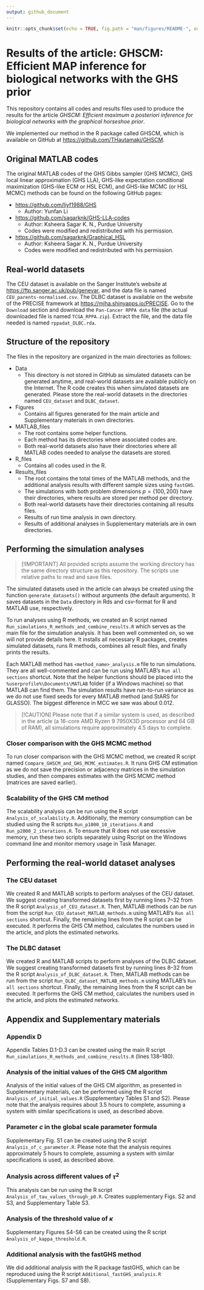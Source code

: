 ```yaml
---
output: github_document
---
```


```r
knitr::opts_chunk$set(echo = TRUE, fig.path = "man/figures/README-", out.width = "100%")
```

# Results of the article: GHSCM: Efficient MAP inference for biological networks with the GHS prior

This repository contains all codes and results files used to produce the results for the article *GHSCM: Efficient maximum a posteriori inference for biological networks with the graphical horseshoe prior*.

We implemented our method in the R package called GHSCM, which is available on GitHub at <https://github.com/THautamaki/GHSCM>.

## Original MATLAB codes

The original MATLAB codes of the GHS Gibbs sampler (GHS MCMC), GHS local linear approximation (GHS LLA), GHS-like expectation conditional maximization (GHS-like ECM or HSL ECM), and GHS-like MCMC (or HSL MCMC) methods can be found on the following GitHub pages:

-   <https://github.com/liyf1988/GHS>
    -   Author: Yunfan Li
-   <https://github.com/sagarknk/GHS-LLA-codes>
    -   Author: Ksheera Sagar K. N., Purdue University
    -   Codes were modified and redistributed with his permission.
-   <https://github.com/sagarknk/Graphical_HSL>
    -   Author: Ksheera Sagar K. N., Purdue University
    -   Codes were modified and redistributed with his permission.

## Real-world datasets

The CEU dataset is available on the Sanger Institute's website at <https://ftp.sanger.ac.uk/pub/genevar>, and the data file is named `CEU_parents-normalised.csv`. The DLBC dataset is available on the website of the PRECISE framework at <https://mjha.shinyapps.io/PRECISE>. Go to the `Download` section and download the `Pan-Cancer RPPA data` file (the actual downloaded file is named `TCGA_RPPA.zip`). Extract the file, and the data file needed is named `rppadat_DLBC.rda`.

## Structure of the repository

The files in the repository are organized in the main directories as follows:

-   Data
    -   This directory is not stored in GitHub as simulated datasets can be generated anytime, and real-world datasets are available publicly on the Internet. The R code creates this when simulated datasets are generated. Please store the real-world datasets in the directories named `CEU_dataset` and `DLBC_dataset`.
-   Figures
    -   Contains all figures generated for the main article and Supplementary materials in own directories.
-   MATLAB_files
    -   The root contains some helper functions.
    -   Each method has its directories where associated codes are.
    -   Both real-world datasets also have their directories where all MATLAB codes needed to analyse the datasets are stored.
-   R_files
    -   Contains all codes used in the R.
-   Results_files
    -   The root contains the total times of the MATLAB methods, and the additional analysis results with different sample sizes using `fastGHS`.
    -   The simulations with both problem dimensions $p = \{100, 200\}$ have their directories, where results are stored per method per directory.
    -   Both real-world datasets have their directories containing all results files.
    -   Results of run time analysis in own directory.
    -   Results of additional analyses in Supplementary materials are in own directories.

## Performing the simulation analyses

> [!IMPORTANT]
> All provided scripts assume the working directory has the same directory structure as this repository. The scripts use relative paths to read and save files.

The simulated datasets used in the article can always be created using the function `generate_datasets()` without arguments (the default arguments). It saves datasets in the `Data` directory in Rds and csv-format for R and MATLAB use, respectively.

To run analyses using R methods, we created an R script named `Run_simulations_R_methods_and_combine_results.R` which serves as the main file for the simulation analysis. It has been well commented on, so we will not provide details here. It installs all necessary R packages, creates simulated datasets, runs R methods, combines all result files, and finally prints the results.

Each MATLAB method has `<method_name>_analysis.m` file to run simulations. They are all well-commented and can be run using MATLAB's `Run all sections` shortcut. Note that the helper functions should be placed into the `%userprofile%\Documents\MATLAB` folder (if a Windows machine) so that MATLAB can find them. The simulation results have run-to-run variance as we do not use fixed seeds for every MATLAB method (and StARS for GLASSO). The biggest difference in MCC we saw was about 0.012.

>[!CAUTION]
>Please note that if a similar system is used, as described in the article (a 16-core AMD Ryzen 9 7950X3D processor and 64 GB of RAM), all simulations require approximately 4.5 days to complete.

### Closer comparison with the GHS MCMC method

To run closer comparison with the GHS MCMC method, we created R script named `Compare_GHSCM_and_GHS_MCMC_estimates.R`. It runs GHS CM estimation as we do not save the precision or adjacency matrices in the simulation studies, and then compares estimates with the GHS MCMC method (matrices are saved earlier).

### Scalability of the GHS CM method

The scalability analysis can be run using the R script `Analysis_of_scalability.R`. Additionally, the memory consumption can be studied using the R scripts `Run_p1000_10_iterations.R` and `Run_p2000_2_iterations.R`. To ensure that R does not use excessive memory, run these two scripts separately using Rscript on the Windows command line and monitor memory usage in Task Manager.

## Performing the real-world dataset analyses

### The CEU dataset

We created R and MATLAB scripts to perform analyses of the CEU dataset. We suggest creating transformed datasets first by running lines 7--32 from the R script `Analysis_of_CEU_dataset.R`. Then, MATLAB methods can be run from the script `Run_CEU_dataset_MATLAB_methods.m` using MATLAB's `Run all sections` shortcut. Finally, the remaining lines from the R script can be executed. It performs the GHS CM method, calculates the numbers used in the article, and plots the estimated networks.

### The DLBC dataset

We created R and MATLAB scripts to perform analyses of the DLBC dataset. We suggest creating transformed datasets first by running lines 8--32 from the R script `Analysis_of_DLBC_dataset.R`. Then, MATLAB methods can be run from the script `Run_DLBC_dataset_MATLAB_methods.m` using MATLAB's `Run all sections` shortcut. Finally, the remaining lines from the R script can be executed. It performs the GHS CM method, calculates the numbers used in the article, and plots the estimated networks.

## Appendix and Supplementary materials

### Appendix D

Appendix Tables D.1-D.3 can be created using the main R script `Run_simulations_R_methods_and_combine_results.R` (lines 138--180).

### Analysis of the initial values of the GHS CM algorithm

Analysis of the initial values of the GHS CM algorithm, as presented in Supplementary materials, can be performed using the R script `Analysis_of_initial_values.R` (Supplementary Tables S1 and S2). Please note that the analysis requires about 3.5 hours to complete, assuming a system with similar specifications is used, as described above.

### Parameter $c$ in the global scale parameter formula

Supplementary Fig. S1 can be created using the R script `Analysis_of_c_parameter.R`. Please note that the analysis requires approximately 5 hours to complete, assuming a system with similar specifications is used, as described above.

### Analysis across different values of $\tau^2$

This analysis can be run using the R script `Analysis_of_tau_values_through_p0.R`. Creates supplementary Figs. S2 and S3, and Supplementary Table S3.

### Analysis of the threshold value of $\kappa$

Supplementary Figures S4-S6 can be created using the R script `Analysis_of_kappa_threshold.R`.

### Additional analysis with the fastGHS method

We did additional analysis with the R package fastGHS, which can be reproduced using the R script `Additional_fastGHS_analysis.R` (Supplementary Figs. S7 and S8).
